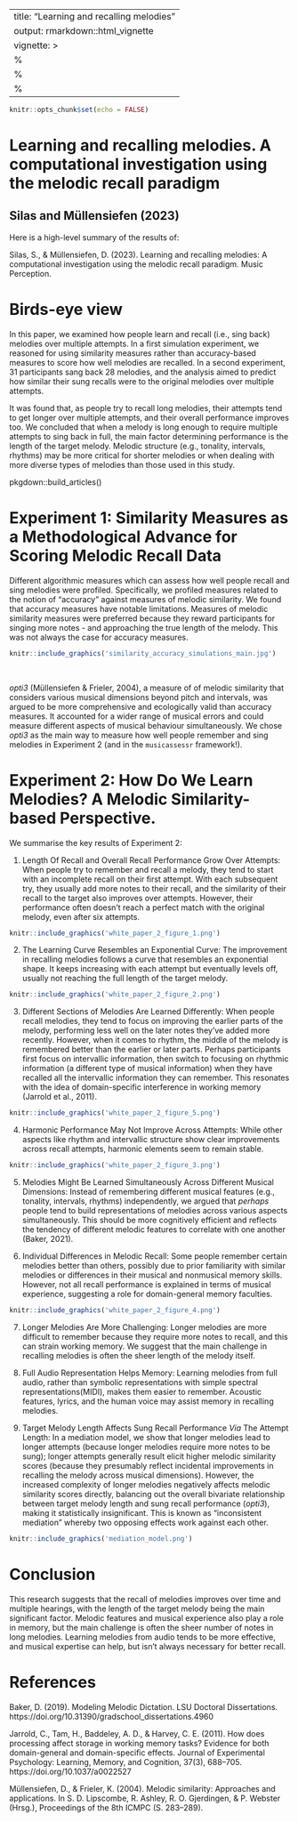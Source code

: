 
---
title: "Learning and recalling melodies"
output: rmarkdown::html_vignette
vignette: >
  %\VignetteIndexEntry{Learning and recalling melodies)}
  %\VignetteEngine{knitr::rmarkdown}
  %\VignetteEncoding{UTF-8}
---


```r

knitr::opts_chunk$set(echo = FALSE)

```

# Learning and recalling melodies. A computational investigation using the melodic recall paradigm

## Silas and Müllensiefen (2023)

Here is a high-level summary of the results of:

Silas, S., & Müllensiefen, D. (2023). Learning and recalling melodies: A computational investigation using the melodic recall paradigm. Music Perception.

# Birds-eye view

In this paper, we examined how people learn and recall (i.e., sing back) melodies over multiple attempts. In a first simulation experiment, we reasoned for using similarity measures rather than accuracy-based measures to score how well melodies are recalled. In a second experiment, 31 participants sang back 28 melodies, and the analysis aimed to predict how similar their sung recalls were to the original melodies over multiple attempts.

It was found that, as people try to recall long melodies, their attempts tend to get longer over multiple attempts, and their overall performance improves too. We concluded that when a melody is long enough to require multiple attempts to sing back in full, the main factor determining performance is the length of the target melody. Melodic structure (e.g., tonality, intervals, rhythms) may be more critical for shorter melodies or when dealing with more diverse types of melodies than those used in this study.

pkgdown::build_articles()

# Experiment 1: Similarity Measures as a Methodological Advance for Scoring Melodic Recall Data

Different algorithmic measures which can assess how well people recall and sing melodies were profiled. Specifically, we profiled measures related to the notion of "accuracy" against measures of melodic similarity. We found that accuracy measures have notable limitations. Measures of melodic similarity measures were preferred because they reward participants for singing more notes - and approaching the true length of the melody. This was not always the case for accuracy measures. 

```r

knitr::include_graphics('similarity_accuracy_simulations_main.jpg')

```

<br />

*opti3* (Müllensiefen & Frieler, 2004), a measure of of melodic similarity that considers various musical dimensions beyond pitch and intervals, was argued to be more comprehensive and ecologically valid than accuracy measures. It accounted for a wider range of musical errors and could measure different aspects of musical behaviour simultaneously. We chose *opti3* as the main way to measure how well people remember and sing melodies in Experiment 2 (and in the `musicassessr` framework!).


# Experiment 2: How Do We Learn Melodies? A Melodic Similarity-based Perspective.

We summarise the key results of Experiment 2:

1. Length Of Recall and Overall Recall Performance Grow Over Attempts: When people try to remember and recall a melody, they tend to start with an incomplete recall on their first attempt. With each subsequent try, they usually add more notes to their recall, and the similarity of their recall to the target also improves over attempts. However, their performance often doesn't reach a perfect match with the original melody, even after six attempts.


```r

knitr::include_graphics('white_paper_2_figure_1.png')

```

2. The Learning Curve Resembles an Exponential Curve: The improvement in recalling melodies follows a curve that resembles an exponential shape. It keeps increasing with each attempt but eventually levels off, usually not reaching the full length of the target melody.



```r

knitr::include_graphics('white_paper_2_figure_2.png')

```


3. Different Sections of Melodies Are Learned Differently: When people recall melodies, they tend to focus on improving the earlier parts of the melody, performing less well on the later notes they've added more recently. However, when it comes to rhythm, the middle of the melody is remembered better than the earlier or later parts. Perhaps participants first focus on intervallic information, then switch to focusing on rhythmic information (a different type of musical information) when they have recalled all the intervallic information they can remember. This resonates with the idea of domain-specific interference in working memory (Jarrold et al., 2011).

```r

knitr::include_graphics('white_paper_2_figure_5.png')

```

4. Harmonic Performance May Not Improve Across Attempts: While other aspects like rhythm and intervallic structure show clear improvements across recall attempts, harmonic elements seem to remain stable.


```r

knitr::include_graphics('white_paper_2_figure_3.png')

```

5. Melodies Might Be Learned Simultaneously Across Different Musical Dimensions: Instead of remembering different musical features (e.g., tonality, intervals, rhythms) independently, we argued that *perhaps* people tend to build representations of melodies across various aspects simultaneously. This should be more cognitively efficient and reflects the tendency of different melodic features to correlate with one another (Baker, 2021).

6. Individual Differences in Melodic Recall: Some people remember certain melodies better than others, possibly due to prior familiarity with similar melodies or differences in their musical and nonmusical memory skills. However, not all recall performance is explained in terms of musical experience, suggesting a role for domain-general memory faculties.


```r

knitr::include_graphics('white_paper_2_figure_4.png')

```

7. Longer Melodies Are More Challenging: Longer melodies are more difficult to remember because they require more notes to recall, and this can strain working memory. We suggest that the main challenge in recalling melodies is often the sheer length of the melody itself.

8. Full Audio Representation Helps Memory: Learning melodies from full audio, rather than symbolic representations with simple spectral representations(MIDI), makes them easier to remember. Acoustic features, lyrics, and the human voice may assist memory in recalling melodies.

9. Target Melody Length Affects Sung Recall Performance *Via* The Attempt Length: In a mediation model, we show that longer melodies lead to longer attempts (because longer melodies require more notes to be sung); longer attempts generally result elicit higher melodic similarity scores (because they presumably reflect incidental improvements in recalling the melody across musical dimensions). However, the increased complexity of longer melodies negatively affects melodic similarity scores directly, balancing out the overall bivariate relationship between target melody length and sung recall performance (*opti3*), making it statistically insignificant. This is known as "inconsistent mediation" whereby two opposing effects work against each other.

```r

knitr::include_graphics('mediation_model.png')

```


# Conclusion

This research suggests that the recall of melodies improves over time and multiple hearings, with the length of the target melody being the main significant factor. Melodic features and musical experience also play a role in memory, but the main challenge is often the sheer number of notes in long melodies. Learning melodies from audio tends to be more effective, and musical expertise can help, but isn't always necessary for better recall.

# References

Baker, D. (2019). Modeling Melodic Dictation. LSU Doctoral Dissertations. https://doi.org/10.31390/gradschool_dissertations.4960

Jarrold, C., Tam, H., Baddeley, A. D., & Harvey, C. E. (2011). How does processing affect storage in working memory tasks? Evidence for both domain-general and domain-specific effects. Journal of Experimental Psychology: Learning, Memory, and Cognition, 37(3), 688–705. https://doi.org/10.1037/a0022527

Müllensiefen, D., & Frieler, K. (2004). Melodic similarity: Approaches and applications. In S. D. Lipscombe, R. Ashley, R. O. Gjerdingen, & P. Webster (Hrsg.), Proceedings of the 8th ICMPC (S. 283–289).
